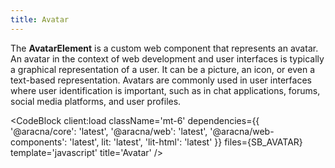 ```yaml
---
title: Avatar
---
```



The **AvatarElement** is a custom web component that represents an avatar. An avatar in the context of web development and user interfaces is typically a graphical representation of a user. It can be a picture, an icon, or even a text-based representation. Avatars are commonly used in user interfaces where user identification is important, such as in chat applications, forums, social media platforms, and user profiles.

<AvatarComponentBlock client:load />

<CodeBlock
  client:load
  className='mt-6'
  dependencies={{
    '@aracna/core': 'latest',
    '@aracna/web': 'latest',
    '@aracna/web-components': 'latest',
    lit: 'latest',
    'lit-html': 'latest'
  }}
  files={SB_AVATAR}
  template='javascript'
  title='Avatar'
/>
